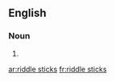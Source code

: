 
==English==

===Noun===
{{head|en}}

# {{plural of|riddle stick}}

[[ar:riddle sticks]]
[[fr:riddle sticks]]